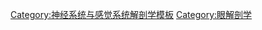 {{Navbox
| name = Eye anatomy
| title = [[感觉系统]] – [[视觉系统]] – [[人眼]]{{le|球狀體 (人眼)|Globe (human eye)|球狀體}}({{tsl|en|Terminologia Anatomica|TA A15.2.1–6}}, {{tsl|en|Terminologia Histologica|TH 3.11.08.0-5}}, [[格雷解剖学主题列表：X.感觉器官和共同表皮|GA 10.1005]])
| state = {{{state|autocollapse}}}
| bodyclass = hlist
| image = [[Image:Eye-diagram no circles border.svg|120px]]

| group1 = [[眼球纤维膜]]<br>（角巩膜）<br><外层>
| list1 =
 {{Navbox|subgroup

 | group1 = [[巩膜]]
 | list1 = 
* {{tsl|en|Episcleral layer|巩膜外层}}
* {{tsl|en|Schlemm's canal|許萊姆氏管}}
* [[小梁网]]

 | group2 = [[角膜]]
 | list2 = 
* {{tsl|en|Corneal limbus|角膜缘}}
* ''角膜層''
** {{tsl|en|Corneal epithelium|角膜上皮}}
** {{tsl|en|Bowman's membrane|鮑曼氏膜}}
** {{tsl|en|Stroma of cornea|角膜基質}}
<!-- ** [[杜瓦层]] -->
** [[德塞梅氏膜]]
** {{tsl|en|Corneal endothelium|角膜內皮}}
 }}

| group2 = [[葡萄膜]]<br>（眼球血管膜）<br><中层>
| list2 =
 {{Navbox|subgroup

 | group1 = [[脉络膜]]
 | list1 = 
* {{tsl|en|Capillary lamina of choroid|}}
* {{le|布鲁赫膜|Bruch's membrane}}
* {{tsl|en|Sattler's layer|中血管层}}

 | group2 = [[睫状体]]
 | list2 = 
* {{tsl|en|Ciliary processes|睫狀突}}
* [[睫状肌]]
* {{tsl|en|Pars plicata|睫状冠}}
* {{tsl|en|Pars plana|平坦部}}

 | group3 = [[虹膜]] 
 | list3 = 
* {{tsl|en|Stroma of iris|虹膜基質}}
* [[瞳孔]]
* {{tsl|en|Iris dilator muscle|虹膜擴張肌}}
* [[虹膜括約肌]]
 }}

| group3 = [[视网膜]]<br>（眼球神经膜）<br><內层>
| list3 =
 {{Navbox|subgroup

 | group2 = 視網膜層
 | list2 = 
* {{tsl|en|Inner limiting membrane|內界膜}}
* [[神经纤维层]]
* [[神经节细胞层]]
* {{le|内丛状层|Inner plexiform layer}}
* {{le|内核层|Inner nuclear layer}}

* {{tsl|en|Outer plexiform layer|外叢狀層}}
* {{tsl|en|Outer nuclear layer|外核層}}

* {{tsl|en|External limiting membrane|外界膜}}
* [[感光层|-{zh-cn:视杆;zh-hk:視桿;zh-tw:視桿}-视锥细胞层]]
* [[视网膜色素上皮]] 

 | group3 = 細胞
 | list3 = [[感光细胞]] ([[视锥细胞]]、[[视杆细胞|-{zh-cn:视杆细胞;zh-hk:視桿細胞;zh-tw:視桿細胞}-]]) → ({{le|视网膜水平细胞|Retina horizontal cell|水平细胞}}) → [[视网膜双极细胞]] → ([[无长突细胞]]) → {{le|视网膜神经节细胞|Retinal ganglion cell}} ({{tsl|en|Midget cell|}}, {{tsl|en|Parasol cell|}}, {{tsl|en|Bistratified cell|}}, {{tsl|en|Giant retinal ganglion cells|}}, [[內在光敏視網膜神經節細胞]]) → ''間腦'': {{tsl|en|Parvocellular cell|}}, {{tsl|en|Magnocellular cell|}}, {{tsl|en|Koniocellular cell|}}, {{tsl|en|Muller glia|米勒神经胶质细胞}}

 | group4 = 其它相關
 | list4 = 
* [[视网膜黄斑]]
** {{le|黄斑凹|Foveola}}
** {{tsl|en|Foveal avascular zone|黄斑中心凹无血管区}}
** {{le|中央凹|Fovea centralis}}
** {{le|侧凹|Parafovea}}
** {{le|周围凹|Perifovea}}
* {{tsl|en|Optic disc|視神經盤}}
** {{tsl|en|Optic cup (anatomical)|視杯}}
* {{tsl|en|Ora serrata|鋸齒緣}}
 }}

| group5 = {{le|眼球前段|Anterior segment of eyeball}}
| list5 = 
* {{tsl|en|Anterior chamber of eyeball|眼球前房}}
* [[房水]]
* {{tsl|en|Posterior chamber of eyeball|眼球後房}}
* [[晶状体]]
** [[晶狀體囊膜]]
** {{tsl|en|Zonule of Zinn|}}

| group6 = {{le|眼球後段|Posterior segment of eyeball}}
| list6 = 
* {{tsl|en|Vitreous chamber|玻璃狀房}}
** [[玻璃体]]
* [[视网膜]]
* [[脉络膜]]

| group7 = 其它相關
| list7 =
* {{tsl|en|Accessory visual structures|視覺附件結構|眼附件}}
** [[眉毛]]
** [[眼睑]]
** [[结膜]]
** {{tsl|en|Lacrimal apparatus|淚系統}}
** [[眼眶]]
* {{tsl|en|Asthenopia|調視}}
* {{tsl|en|Corneal keratocyte|角膜基质细胞}}
* {{tsl|en|Eye care professional|眼護理專家}}
* {{tsl|en|Eye disease|眼病}}
* {{tsl|en|Ocular immune system|眼部免疫系統}}
* {{le|明毯|Tapetum lucidum}}
* [[眼屈光不正]]
* [[视知觉]]
* [[视觉]]

| belowstyle = background: transparent; padding: 0px;
| below = {{Eye navs}}

}}<noinclude>
{{collapsible option}}

[[Category:神经系统与感觉系统解剖学模板]]
[[Category:眼解剖学]]
</noinclude>